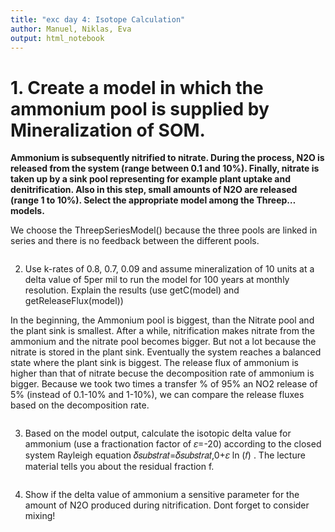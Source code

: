 ```yaml
---
title: "exc day 4: Isotope Calculation"
author: Manuel, Niklas, Eva
output: html_notebook
---
```


# 1. Create a model in which the ammonium pool is supplied by Mineralization of SOM.
**Ammonium is subsequently nitrified to nitrate. During the process, N2O is released from the system (range between 0.1 and 10%). Finally, nitrate is taken up by a sink pool representing for example plant uptake and denitrification. Also in this step, small amounts of N2O are released (range 1 to 10%). Select the appropriate model among the Threep... models.**

We choose the ThreepSeriesModel() because the three pools are linked in series
and there is no feedback between the different pools.

```r


```

2. Use k-rates of 0.8, 0.7, 0.09 and assume mineralization of 10 units at a delta value of 5per mil to run the model for 100 years at monthly resolution. Explain the results (use getC(model) and getReleaseFlux(model))

In the beginning, the Ammonium pool is biggest, than the Nitrate pool and the plant sink is smallest. After a while, nitrification makes nitrate from the ammonium and the nitrate pool becomes bigger. But not a lot because the nitrate is stored in the plant sink. Eventually the system reaches a balanced state where the plant sink is biggest. 
The release flux of ammonium is higher than that of nitrate becuse the decomposition rate of ammonium is bigger. Because we took two times a transfer % of 95% an NO2 release of 5% (instead of 0.1-10% and 1-10%), we can compare the release fluxes based on the decomposition rate. 
```r

```


3. Based on the model output, calculate the isotopic delta value for ammonium (use a fractionation factor of 𝜀=-20) according to the closed system Rayleigh equation 𝛿𝑠𝑢𝑏𝑠𝑡𝑟𝑎𝑡=𝛿𝑠𝑢𝑏𝑠𝑡𝑟𝑎𝑡,0+𝜀 ln (𝑓) . The lecture material tells you about the residual fraction f.
```r

```

4. Show if the delta value of ammonium a sensitive parameter for the amount of N2O produced during nitrification. Dont forget to consider mixing!

```r

```

